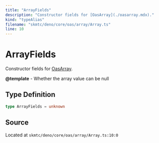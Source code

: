 ```yaml
---
title: "ArrayFields"
description: "Constructor fields for [OasArray](./oasarray.mdx)."
kind: "typeAlias"
filename: "skmtc/deno/core/oas/array/Array.ts"
line: 10
---
```


# ArrayFields

Constructor fields for [OasArray](./oasarray.mdx).


**@template** - Whether the array value can be null

## Type Definition

```typescript
type ArrayFields = unknown
```

## Source

Located at `skmtc/deno/core/oas/array/Array.ts:10:0`
